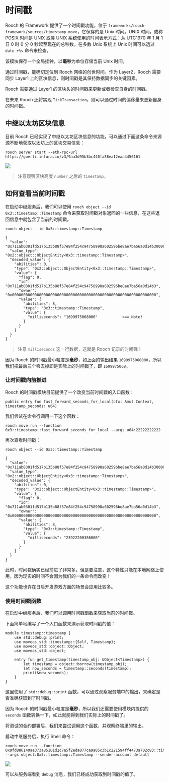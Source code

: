# 时间戳

Rooch 的 Framework 提供了一个时间戳功能，位于 `frameworks/rooch-framework/sources/timestamp.move`，它保存的是 Unix 时间。UNIX 时间，或称 POSIX 时间是 UNIX 或类 UNIX 系统使用的时间表示方式：从 UTC1970 年 1 月 1 日 0 时 0 分 0 秒起至现在的总秒数，在多数 Unix 系统上 Unix 时间可以透过 `date +%s` 命令来检查。

该模块保存一个全局挂钟，以**毫秒**为单位存储当前 Unix 时间。

通过时间戳，能确切定位到 Rooch 网络的创世时间。作为 Layer2，Rooch 需要同步 Layer1 上的区块信息，则时间戳是其保持数据同步的关键因素。

Rooch 需要通过 Layer1 的区块头的时间戳来更新或者检查自身的时间戳。

在未来 Rooch 还将实现 `TickTransaction`，则可以通过时间的偏移量来更新自身的时间戳。

## 中继以太坊区块信息

目前 Rooch 已经实现了中继以太坊区块信息的功能，可以通过下面这条命令来源源不断地获取以太坊上的区块交易信息：

```shell
rooch server start --eth-rpc-url https://goerli.infura.io/v3/9aa3d95b3bc440fa88ea12eaa4456161
```

![](/docs/relayer-get.png)

> 注意观察区块高度 `number` 之后的 `timestamp`。

## 如何查看当前时间戳

在启动中继服务后，我们可以使用 `rooch object --id 0x3::timestamp::Timestamp` 命令来获取时间戳对象返回的一些信息，在这些返回信息中就包含了当前的时间戳。

```shell
rooch object --id 0x3::timestamp::Timestamp

{
  "value": "0x711ab0301fd517b135b88f57e84f254c94758998a602596be8ae7ba56a0d14b300000000000000000000000000000000000000000000000000000000000000000060f968ce8b010000",
  "value_type": "0x2::object::ObjectEntity<0x3::timestamp::Timestamp>",
  "decoded_value": {
    "abilities": 0,
    "type": "0x2::object::ObjectEntity<0x3::timestamp::Timestamp>",
    "value": {
      "flag": 0,
      "id": "0x711ab0301fd517b135b88f57e84f254c94758998a602596be8ae7ba56a0d14b3",
      "owner": "0x0000000000000000000000000000000000000000000000000000000000000000",
      "value": {
        "abilities": 8,
        "type": "0x3::timestamp::Timestamp",
        "value": {
          "milliseconds": "1699975068000"           <== Note!
        }
      }
    }
  }
}
```

> 注意 `milliseconds` 这一行数据，这就是 Rooch 记录的时间戳！

因为 Rooch 的时间戳最小粒度是**毫秒**，如上面的输出结果 `1699975068000`，所以我们把最后三个零去掉即是实际上的时间戳了，即 `1699975068`。

### 让时间戳向前推进

Rooch 的时间戳模块目前提供了一个改变当前时间戳的入口函数：

```move
public entry fun fast_forward_seconds_for_local(ctx: &mut Context, timestamp_seconds: u64)
```

我们尝试在命令行调用一下这个函数：

```shell
rooch move run --function 0x3::timestamp::fast_forward_seconds_for_local --args u64:22222222222
```

再次查看时间戳：

```shell
rooch object --id 0x3::timestamp::Timestamp

{
  "value": "0x711ab0301fd517b135b88f57e84f254c94758998a602596be8ae7ba56a0d14b3000000000000000000000000000000000000000000000000000000000000000000d09941d2c1150000",
  "value_type": "0x2::object::ObjectEntity<0x3::timestamp::Timestamp>",
  "decoded_value": {
    "abilities": 0,
    "type": "0x2::object::ObjectEntity<0x3::timestamp::Timestamp>",
    "value": {
      "flag": 0,
      "id": "0x711ab0301fd517b135b88f57e84f254c94758998a602596be8ae7ba56a0d14b3",
      "owner": "0x0000000000000000000000000000000000000000000000000000000000000000",
      "value": {
        "abilities": 8,
        "type": "0x3::timestamp::Timestamp",
        "value": {
          "milliseconds": "23922200386000"
        }
      }
    }
  }
}
```

此时，时间戳确实已经前进了非常多。但是要注意，这个特性只能在本地网络上使用，因为现实的时间不会因为我们的一条命令而改变！

这个功能也许在日后开发游戏方面的场景会应用比较多。

### 使用时间戳函数

在启动中继服务后，我们可以调用时间戳函数来获取当前的时间戳。

下面简单地编写了一个入口函数来演示获取时间戳的值：

```move
module timestamp::timestamp {
    use std::debug::print;
    use moveos_std::timestamp::{Self, Timestamp};
    use moveos_std::object::Object;
    use moveos_std::object;

    entry fun get_timestamp(timestamp_obj: &Object<Timestamp>) {
        let timestamp = object::borrow(timestamp_obj);
        let now_seconds = timestamp::seconds(timestamp);
        print(&now_seconds);
    }
}
```

这里使用了 `std::debug::print` 函数，可以通过观察服务端中的输出，来确定是否准确获取到了时间戳。

因为 Rooch 的时间戳最小粒度是**毫秒**，所以我们还需要使用模块内提供的 `seconds` 函数转换一下，如此就能得到我们实际上的时间戳了。

将测试的合约部署后，我们来尝试调用这个函数，并观察终端里的输出。

启动中继服务后，执行 Shell 命令：

```shell
rooch move run --function 0x9fd886140ae373a85101d2c7a5f2eda077ca9a05c3b1c221594ff4473a702c83::timestamp::get_timestamp --args object:0x3::timestamp::Timestamp --sender-account default
```

![](/docs/timestamp-obtain.png)

可以从服务端看到 `debug` 消息，我们已经成功获取到时间戳的值了。
